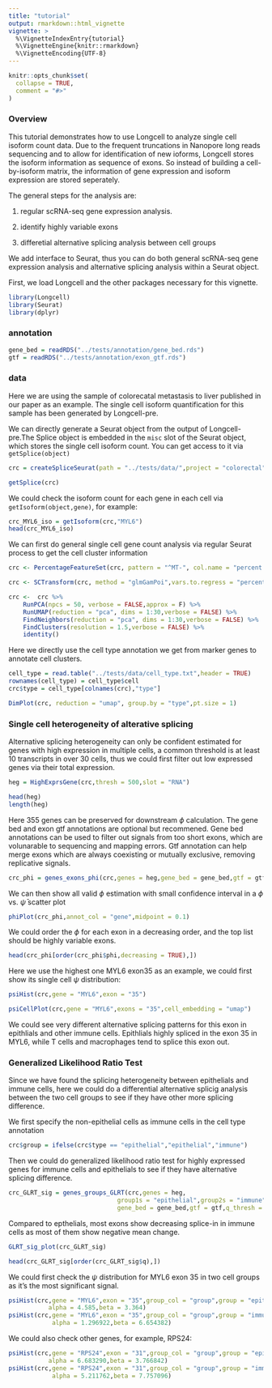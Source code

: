 ```yaml
---
title: "tutorial"
output: rmarkdown::html_vignette
vignette: >
  %\VignetteIndexEntry{tutorial}
  %\VignetteEngine{knitr::rmarkdown}
  %\VignetteEncoding{UTF-8}
---
```


```r
knitr::opts_chunk$set(
  collapse = TRUE,
  comment = "#>"
)
```

### Overview

This tutorial demonstrates how to use Longcell to analyze single cell isoform count data. Due to the frequent truncations in Nanopore long reads sequencing and to allow for identification of new ioforms, Longcell stores the isoform information as sequence of exons. So instead of building a cell-by-isoform matrix, the information of gene expression and isoform expression are stored seperately. 

The general steps for the analysis are:

1. regular scRNA-seq gene expression analysis.

2. identify highly variable exons

3. differetial alternative splicing analysis between cell groups

We add interface to Seurat, thus you can do both general scRNA-seq gene expression analysis and alternative splicing analysis within a Seurat object.

First, we load Longcell and the other packages necessary for this vignette.

```r
library(Longcell)
library(Seurat)
library(dplyr)
```

### annotation

```r
gene_bed = readRDS("../tests/annotation/gene_bed.rds")
gtf = readRDS("../tests/annotation/exon_gtf.rds")
```

### data

Here we are using the sample of colorecatal metastasis to liver published in our paper as an example. The single cell isoform quantification for this sample has been generated by Longcell-pre.

We can directly generate a Seurat object from the output of Longcell-pre.The Splice object is embedded in the `misc` slot of the Seurat object, which stores the single cell isoform count. You can get access to it via `getSplice(object)`

```r
crc = createSpliceSeurat(path = "../tests/data/",project = "colorectal",min.cells = 3,min.features = 200)
```

```r
getSplice(crc)
```

We could check the isoform count for each gene in each cell via `getIsoform(object,gene)`, for example:

```r
crc_MYL6_iso = getIsoform(crc,"MYL6")
head(crc_MYL6_iso)
```

We can first do general single cell gene count analysis via regular Seurat process to get the cell cluster information

```r
crc <- PercentageFeatureSet(crc, pattern = "^MT-", col.name = "percent.mt")
```

```r
crc <- SCTransform(crc, method = "glmGamPoi",vars.to.regress = "percent.mt", verbose = FALSE)
```

```r
crc <-  crc %>%
    RunPCA(npcs = 50, verbose = FALSE,approx = F) %>%
    RunUMAP(reduction = "pca", dims = 1:30,verbose = FALSE) %>% 
    FindNeighbors(reduction = "pca", dims = 1:30,verbose = FALSE) %>% 
    FindClusters(resolution = 1.5,verbose = FALSE) %>% 
    identity()
```

Here we directly use the cell type annotation we get from marker genes to annotate cell clusters.

```r
cell_type = read.table("../tests/data/cell_type.txt",header = TRUE)
rownames(cell_type) = cell_type$cell
crc$type = cell_type[colnames(crc),"type"]
```

```r
DimPlot(crc, reduction = "umap", group.by = "type",pt.size = 1)
```

### Single cell heterogeneity of alterative splicing

Alternative splicing heterogeneity can only be confident estimated for genes with high expression in multiple cells, a common threshold is at least 10 transcripts in over 30 cells, thus we could first filter out low expressed genes via their total expression.

```r
heg = HighExprsGene(crc,thresh = 500,slot = "RNA")
```

```r
head(heg)
length(heg)
```

Here 355 genes can be preserved for downstream $\phi$ calculation. The gene bed and exon gtf annotations are optional but recommened. Gene bed annotations can be used to filter out signals from too short exons, which are volunarable to sequencing and mapping errors. Gtf annotation can help merge exons which are always coexisting or mutually exclusive, removing replicative signals. 

```r
crc_phi = genes_exons_phi(crc,genes = heg,gene_bed = gene_bed,gtf = gtf,cores = 8)
```

We can then show all valid $\phi$ estimation with small confidence interval in a $\phi$ vs. $\bar{\psi}$ scatter plot

```r
phiPlot(crc_phi,annot_col = "gene",midpoint = 0.1)
```

We could order the $\phi$ for each exon in a decreasing order, and the top list should be highly variable exons.

```r
head(crc_phi[order(crc_phi$phi,decreasing = TRUE),])
```

Here we use the highest one MYL6 exon35 as an example, we could first show its single cell $\psi$ distribution:

```r
psiHist(crc,gene = "MYL6",exon = "35")
```

```r
psiCellPlot(crc,gene = "MYL6",exons = "35",cell_embedding = "umap")
```

We could see very different alternative splicing patterns for this exon in epithlials and other immune cells. Epithlials highly spliced in the exon 35 in MYL6, while T cells and macrophages tend to splice this exon out.

### Generalized Likelihood Ratio Test

Since we have found the splicing heterogeneity between epithelials and immune cells, here we could do a differential alternative splicig analysis between the two cell groups to see if they have other more splicing difference.

We first specify the non-epithelial cells as immune cells in the cell type annotation

```r
crc$group = ifelse(crc$type == "epithelial","epithelial","immune")
```

Then we could do generalized likelihood ratio test for highly expressed genes for immune cells and epithelials to see if they have alternative splicing difference.

```r
crc_GLRT_sig = genes_groups_GLRT(crc,genes = heg,
                              group1s = "epithelial",group2s = "immune",group_col = "group",
                              gene_bed = gene_bed,gtf = gtf,q_thresh = 0.05,cores = 8)
```

Compared to epthelials, most exons show decreasing splice-in in immune cells as most of them show negative mean change.

```r
GLRT_sig_plot(crc_GLRT_sig)
```

```r
head(crc_GLRT_sig[order(crc_GLRT_sig$q),])
```

We could first check the $\psi$ distribution for MYL6 exon 35 in two cell groups as it's the most significant signal.

```r
psiHist(crc,gene = "MYL6",exon = "35",group_col = "group",group = "epithelial",
           alpha = 4.585,beta = 3.364)
psiHist(crc,gene = "MYL6",exon = "35",group_col = "group",group = "immune",
            alpha = 1.296922,beta = 6.654382)
```

We could also check other genes, for example, RPS24:

```r
psiHist(crc,gene = "RPS24",exon = "31",group_col = "group",group = "epithelial",
           alpha = 6.683290,beta = 3.766842)
psiHist(crc,gene = "RPS24",exon = "31",group_col = "group",group = "immune",
            alpha = 5.211762,beta = 7.757096)
```

